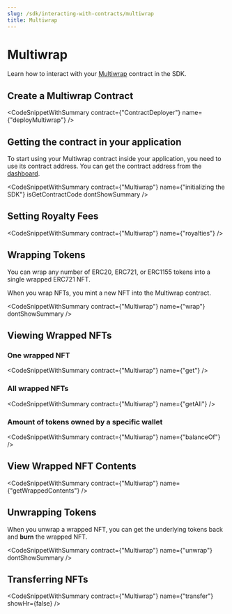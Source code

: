 ```yaml
---
slug: /sdk/interacting-with-contracts/multiwrap
title: Multiwrap
---
```



# Multiwrap

Learn how to interact with your [Multiwrap](/pre-built-contracts/multiwrap) contract in the SDK.

## Create a Multiwrap Contract

<CodeSnippetWithSummary
  contract={"ContractDeployer"}
  name={"deployMultiwrap"}
/>

## Getting the contract in your application

To start using your Multiwrap contract inside your application, you need to use its contract address. You can get the contract address from the [dashboard](https://web3sdks.com/dashboard).

<CodeSnippetWithSummary
  contract={"Multiwrap"}
  name={"initializing the SDK"}
  isGetContractCode
  dontShowSummary
/>

## Setting Royalty Fees

<CodeSnippetWithSummary contract={"Multiwrap"} name={"royalties"} />

## Wrapping Tokens

You can wrap any number of ERC20, ERC721, or ERC1155 tokens into a single wrapped ERC721 NFT.

When you wrap NFTs, you mint a new NFT into the Multiwrap contract.

<CodeSnippetWithSummary contract={"Multiwrap"} name={"wrap"} dontShowSummary />

## Viewing Wrapped NFTs

### One wrapped NFT

<CodeSnippetWithSummary contract={"Multiwrap"} name={"get"} />

### All wrapped NFTs

<CodeSnippetWithSummary contract={"Multiwrap"} name={"getAll"} />

### Amount of tokens owned by a specific wallet

<CodeSnippetWithSummary contract={"Multiwrap"} name={"balanceOf"} />

## View Wrapped NFT Contents

<CodeSnippetWithSummary contract={"Multiwrap"} name={"getWrappedContents"} />

## Unwrapping Tokens

When you unwrap a wrapped NFT, you can get the underlying tokens back and **burn** the wrapped NFT.

<CodeSnippetWithSummary
  contract={"Multiwrap"}
  name={"unwrap"}
  dontShowSummary
/>

## Transferring NFTs

<CodeSnippetWithSummary
  contract={"Multiwrap"}
  name={"transfer"}
  showHr={false}
/>
